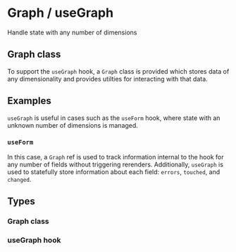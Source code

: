 
<Meta title="Graph | useGraph" />

# Graph / useGraph

Handle state with any number of dimensions

## Graph class

To support the `useGraph` hook, a `Graph` class is provided which stores data of any dimensionality and provides utilties for interacting with that data.

## Examples

`useGraph` is useful in cases such as the `useForm` hook, where state with an unknown number of dimensions is managed.

### `useForm`

In this case, a `Graph` ref is used to track information internal to the hook for any number of fields without triggering rerenders.
Additionally, `useGraph` is used to statefully store information about each field: `errors`, `touched`, and `changed`.

<Source language="ts" code={USE_FORM_CODE} />

## Types

### Graph class

<Source language="ts" code={GRAPH_TYPES} />

### useGraph hook

<Source language="ts" code={HOOK_TYPES} />
